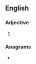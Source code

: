 ==English==

===Adjective===
{{head|en|adjective superlative form}}

# {{en-superlative of|scaly}}

===Anagrams===
* {{anagrams|en|a=aceilsst|elastics|salicets}}